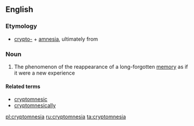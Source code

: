 ==English==
===Etymology===
*[[crypto-]] + [[amnesia]], ultimately from {{etyl|fr|en}} {{term|cryptomnésie|lang=fr}}

===Noun===
{{wikipedia}}
{{en-noun|-}}

# {{context|psychology|lang=en}} The phenomenon of the reappearance of a long-forgotten [[memory]] as if it were a new experience

====Related terms====
* [[cryptomnesic]]
* [[cryptomnesically]]

[[pl:cryptomnesia]]
[[ru:cryptomnesia]]
[[ta:cryptomnesia]]